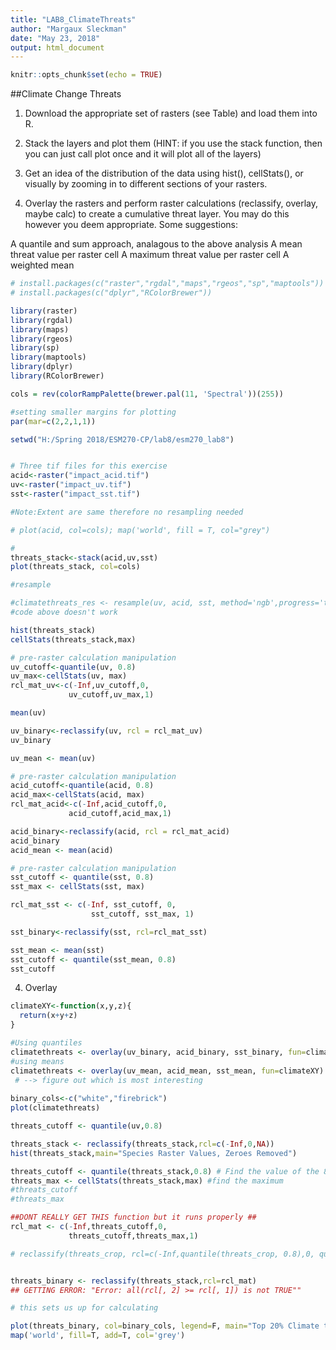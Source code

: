 ```yaml
---
title: "LAB8_ClimateThreats"
author: "Margaux Sleckman"
date: "May 23, 2018"
output: html_document
---
```


```r
knitr::opts_chunk$set(echo = TRUE)
```

##Climate Change Threats 

1. Download the appropriate set of rasters (see Table) and load them into R.

2. Stack the layers and plot them (HINT: if you use the stack function, then you can just call plot once and it will plot all of the layers)

3. Get an idea of the distribution of the data using hist(), cellStats(), or visually by zooming in to different sections of your rasters.

4. Overlay the rasters and perform raster calculations (reclassify, overlay, maybe calc) to create a cumulative threat layer. You may do this however you deem appropriate. Some suggestions:

  A quantile and sum approach, analagous to the above analysis
  A mean threat value per raster cell
  A maximum threat value per raster cell
  A weighted mean
  
  

```r


# install.packages(c("raster","rgdal","maps","rgeos","sp","maptools"))
# install.packages(c("dplyr","RColorBrewer"))

library(raster)
library(rgdal)
library(maps)
library(rgeos)
library(sp)
library(maptools)
library(dplyr)
library(RColorBrewer)

```

```r

cols = rev(colorRampPalette(brewer.pal(11, 'Spectral'))(255)) 

#setting smaller margins for plotting
par(mar=c(2,2,1,1))

```

  
```r

setwd("H:/Spring 2018/ESM270-CP/lab8/esm270_lab8")


# Three tif files for this exercise 
acid<-raster("impact_acid.tif")
uv<-raster("impact_uv.tif")
sst<-raster("impact_sst.tif")

#Note:Extent are same therefore no resampling needed 

# plot(acid, col=cols); map('world', fill = T, col="grey")

```

```r

#
threats_stack<-stack(acid,uv,sst)
plot(threats_stack, col=cols)

#resample

#climatethreats_res <- resample(uv, acid, sst, method='ngb',progress='text')
#code above doesn't work

hist(threats_stack)
cellStats(threats_stack,max)

```

```r

# pre-raster calculation manipulation
uv_cutoff<-quantile(uv, 0.8)
uv_max<-cellStats(uv, max)
rcl_mat_uv<-c(-Inf,uv_cutoff,0,
             uv_cutoff,uv_max,1)

mean(uv)

uv_binary<-reclassify(uv, rcl = rcl_mat_uv)
uv_binary

uv_mean <- mean(uv)

```

```r

# pre-raster calculation manipulation
acid_cutoff<-quantile(acid, 0.8)
acid_max<-cellStats(acid, max)
rcl_mat_acid<-c(-Inf,acid_cutoff,0,
             acid_cutoff,acid_max,1)

acid_binary<-reclassify(acid, rcl = rcl_mat_acid)
acid_binary
acid_mean <- mean(acid)

```

```r
# pre-raster calculation manipulation
sst_cutoff <- quantile(sst, 0.8)
sst_max <- cellStats(sst, max)

rcl_mat_sst <- c(-Inf, sst_cutoff, 0, 
                  sst_cutoff, sst_max, 1)

sst_binary<-reclassify(sst, rcl=rcl_mat_sst)

sst_mean <- mean(sst)
sst_cutoff <- quantile(sst_mean, 0.8)
sst_cutoff
```

4. Overlay
```r

climateXY<-function(x,y,z){
  return(x+y+z)
}

#Using quantiles
climatethreats <- overlay(uv_binary, acid_binary, sst_binary, fun=climateXY)
#using means 
climatethreats <- overlay(uv_mean, acid_mean, sst_mean, fun=climateXY)
 # --> figure out which is most interesting
 
binary_cols<-c("white","firebrick")
plot(climatethreats)

```

```r

threats_cutoff <- quantile(uv,0.8)

threats_stack <- reclassify(threats_stack,rcl=c(-Inf,0,NA))
hist(threats_stack,main="Species Raster Values, Zeroes Removed")

threats_cutoff <- quantile(threats_stack,0.8) # Find the value of the 80th percentile --> i want 20 top threats
threats_max <- cellStats(threats_stack,max) #find the maximum
#threats_cutoff
#threats_max

##DONT REALLY GET THIS function but it runs properly ## 
rcl_mat <- c(-Inf,threats_cutoff,0,
             threats_cutoff,threats_max,1)

# reclassify(threats_crop, rcl=c(-Inf,quantile(threats_crop, 0.8),0, quantile (threats_crop, 0.8), cellStats(threats_crop, max),1))


threats_binary <- reclassify(threats_stack,rcl=rcl_mat)
## GETTING ERROR: "Error: all(rcl[, 2] >= rcl[, 1]) is not TRUE""

# this sets us up for calculating 
```

```r

plot(threats_binary, col=binary_cols, legend=F, main="Top 20% Climate threats")
map('world', fill=T, add=T, col='grey')

```

